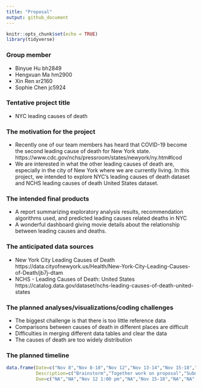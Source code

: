 ```yaml
---
title: "Proposal"
output: github_document
---
```


```r
knitr::opts_chunk$set(echo = TRUE)
library(tidyverse)
```

### Group member
* Binyue Hu bh2849
* Hengxuan Ma hm2900
* Xin Ren xr2160
* Sophie Chen jc5924

### Tentative project title
* NYC leading causes of death 

### The motivation for the project
* Recently one of our team members has heard that COVID-19 become the second leading cause of death for New York state.
https://www.cdc.gov/nchs/pressroom/states/newyork/ny.htm#lcod
* We are interested in what the other leading causes of death are, especially in the city of New York where we are currently living. In this project, we intended to explore NYC's leading causes of death dataset and NCHS leading causes of death United States dataset.

### The intended final products 
* A report summarizing exploratory analysis results, recommendation algorithms used, and predicted leading causes related deaths in NYC	
* A wonderful dashboard giving movie details about the relationship between leading causes and deaths.

### The anticipated data sources
* New York City Leading Causes of Death https://data.cityofnewyork.us/Health/New-York-City-Leading-Causes-of-Death/jb7j-dtam
* NCHS - Leading Causes of Death: United States https://catalog.data.gov/dataset/nchs-leading-causes-of-death-united-states

### The planned analyses/visualizations/coding challenges
- The biggest challenge is that there is too little reference data
- Comparisons between causes of death in different places are difficult
- Difficulties in merging different data tables and clear the data
- The causes of death are too widely distribution

### The planned timeline
```r
data.frame(Date=c("Nov 8","Nov 8-10","Nov 12","Nov 13-14","Nov 15-18","Nov 30","Dec 4","Dec 10","Dec 10","Dec 12-14","Dec 15"),
           Description=c("Brainstorm","Together work on proposal","Submit the proposal","Distribute tasks","Project reviewing meeting","Finish the coding part","Start to construct a webpage","Report&webpage and screencast","Peer assessment","Practice for presentation","In class discussion of project"),
           Due=c("NA","NA","Nov 12 1:00 pm","NA","Nov 15-18","NA","NA","Dec 10 11:59 pm","Dec 10 11:59 pm","NA","Dec 15"))
```








